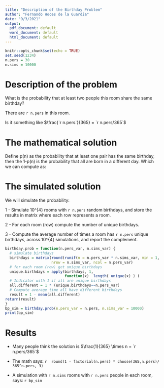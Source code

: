 ```yaml
---
title: "Description of the Birthday Problem"
author: "Fernando Hoces de la Guardia"
date: "9/3/2021"
output:
  pdf_document: default
  word_document: default
  html_document: default
---
```


```r
knitr::opts_chunk$set(echo = TRUE)
set.seed(1234)
n.pers = 30
n.sims = 10000
```

# Description of the problem 

What is the probability that at least two people this room share the same birthday?

There are `r n.pers` in this room.

Is it something like  $\frac{`r n.pers`}{365} = `r n.pers/365`$ 

# The mathematical solution  

Define p(n) as the probability that at least one pair has the same birthday, then the 1-p(n) is the probability that all are born in a different day. Which we can compute as:


\begin{align} 
 1 -  p(n) &= 1 \times \left(1-\frac{1}{365}\right) \times
              \left(1-\frac{2}{365}\right) \times \cdots \times
              \left(1-\frac{n-1}{365}\right) \nonumber  \\
           &= \frac{365 \times 364 \times \cdots \times (365-n+1) }{365^n} \nonumber \\
           &= \frac{ 365! }{ 365^n (365-n)!} = \frac{n!\cdot\binom{365}{n}}{365^n}\\
p(n= `r n.pers`) &= `r  round(1 - factorial(n.pers) * 
                          choose(365,n.pers)/ 365^n.pers, 3)`  \nonumber
\end{align}


# The simulated solution 

We will simulate the probability:   

1 - Simulate 10^{4} rooms with `r n.pers` random birthdays, and store the results in matrix where each row represents a room.

2 - For each room (row) compute the number of unique birthdays.

3 - Compute the average number of times a room has `r n.pers` unique birthdays, across 10^{4} simulations, and report the complement.


```r
birthday.prob = function(n.pers_var, n.sims_var) {
  # simulate birthdays
  birthdays = matrix(round(runif(n = n.pers_var * n.sims_var, min = 1, max = 365) ),
                     nrow = n.sims_var, ncol = n.pers_var)
  # for each room (row) get unique birthdays
  unique.birthdays = apply(birthdays, 1,
                           function(x)  length( unique(x) ) )
  # Indicator with 1 if all are unique birthdays
  all.different = 1 * (unique.birthdays==n.pers_var)
  # Compute average time all have different birthdays 
  result = 1 - mean(all.different)
return(result)
}
bp_sim = birthday.prob(n.pers_var = n.pers, n.sims_var = 10000)
print(bp_sim)
```

# Results

- Many people think the solution is $\frac{1}{365} \times n = `r n.pers/365`$  

- The math says: `r  round(1 - factorial(n.pers) * choose(365,n.pers)/ 365^n.pers, 3)`  
- A simulation with `r n.sims` rooms with `r n.pers` people in each room, says: `r bp_sim`
